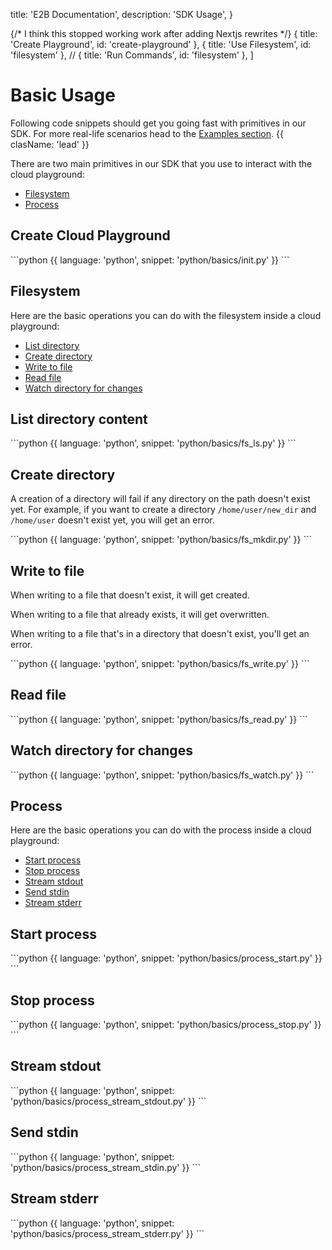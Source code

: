   title: 'E2B Documentation',
  description: 'SDK Usage',
}

{/* I think this stopped working work after adding Nextjs rewrites */}
  { title: 'Create Playground', id: 'create-playground' },
  { title: 'Use Filesystem', id: 'filesystem' },
  // { title: 'Run Commands', id: 'filesystem' },
]


# Basic Usage

Following code snippets should get you going fast with primitives in our SDK.
For more real-life scenarios head to the [Examples section](./examples/overview). {{ clasName: 'lead' }}

There are two main primitives in our SDK that you use to interact with the cloud playground:
- [Filesystem](/getting-started/basics#filesystem)
- [Process](/getting-started/basics#process)

## Create Cloud Playground
<CodeGroup>
```python {{ language: 'python', snippet: 'python/basics/init.py' }}
```
</CodeGroup>

## Filesystem

Here are the basic operations you can do with the filesystem inside a cloud playground:
- [List directory](/getting-started/basics#list-directory-content)
- [Create directory](/getting-started/basics#create-directory)
- [Write to file](/getting-started/basics#write-to-file)
- [Read file](/getting-started/basics#read-file)
- [Watch directory for changes](/getting-started/basics#watch-directory-for-changes)


## List directory content
<CodeGroup>
```python {{ language: 'python', snippet: 'python/basics/fs_ls.py' }}
```
</CodeGroup>

## Create directory

A creation of a directory will fail if any directory on the path doesn't exist yet.
For example, if you want to create a directory `/home/user/new_dir` and `/home/user` doesn't exist yet, you will get an error.

<CodeGroup>
```python {{ language: 'python', snippet: 'python/basics/fs_mkdir.py' }}
```
</CodeGroup>

## Write to file
When writing to a file that doesn't exist, it will get created.

When writing to a file that already exists, it will get overwritten.

When writing to a file that's in a directory that doesn't exist, you'll get an error.

<CodeGroup>
```python {{ language: 'python', snippet: 'python/basics/fs_write.py' }}
```
</CodeGroup>

## Read file
<CodeGroup>
```python {{ language: 'python', snippet: 'python/basics/fs_read.py' }}
```
</CodeGroup>

## Watch directory for changes
<CodeGroup>
```python {{ language: 'python', snippet: 'python/basics/fs_watch.py' }}
```
</CodeGroup>

## Process

Here are the basic operations you can do with the process inside a cloud playground:
- [Start process](/getting-started/basics#start-process)
- [Stop process](/getting-started/basics#stop-process)
- [Stream stdout](/getting-started/basics#stream-stdout)
- [Send stdin](/getting-started/basics#send-stdin)
- [Stream stderr](/getting-started/basics#stream-stderr)

## Start process
<CodeGroup>
```python {{ language: 'python', snippet: 'python/basics/process_start.py' }}
```
</CodeGroup>

## Stop process
<CodeGroup>
```python {{ language: 'python', snippet: 'python/basics/process_stop.py' }}
```
</CodeGroup>

## Stream stdout
<CodeGroup>
```python {{ language: 'python', snippet: 'python/basics/process_stream_stdout.py' }}
```
</CodeGroup>

## Send stdin
<CodeGroup>
```python {{ language: 'python', snippet: 'python/basics/process_stream_stdin.py' }}
```
</CodeGroup>

## Stream stderr
<CodeGroup>
```python {{ language: 'python', snippet: 'python/basics/process_stream_stderr.py' }}
```
</CodeGroup>